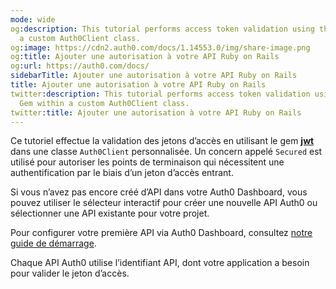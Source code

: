 ```yaml
---
mode: wide
og:description: This tutorial performs access token validation using the jwt Gem within
  a custom Auth0Client class.
og:image: https://cdn2.auth0.com/docs/1.14553.0/img/share-image.png
og:title: Ajouter une autorisation à votre API Ruby on Rails
og:url: https://auth0.com/docs/
sidebarTitle: Ajouter une autorisation à votre API Ruby on Rails
title: Ajouter une autorisation à votre API Ruby on Rails
twitter:description: This tutorial performs access token validation using the jwt
  Gem within a custom Auth0Client class.
twitter:title: Ajouter une autorisation à votre API Ruby on Rails
---
```


Ce tutoriel effectue la validation des jetons d’accès en utilisant le gem [**jwt**](https://github.com/jwt/ruby-jwt) dans une classe `Auth0Client` personnalisée. Un concern appelé `Secured` est utilisé pour autoriser les points de terminaison qui nécessitent une authentification par le biais d’un jeton d’accès entrant.

Si vous n’avez pas encore créé d’API dans votre Auth0 Dashboard, vous pouvez utiliser le sélecteur interactif pour créer une nouvelle API Auth0 ou sélectionner une API existante pour votre projet.

Pour configurer votre première API via Auth0 Dashboard, consultez [notre guide de démarrage](https://auth0.com/docs/get-started/auth0-overview/set-up-apis).

Chaque API Auth0 utilise l’identifiant API, dont votre application a besoin pour valider le jeton d’accès.